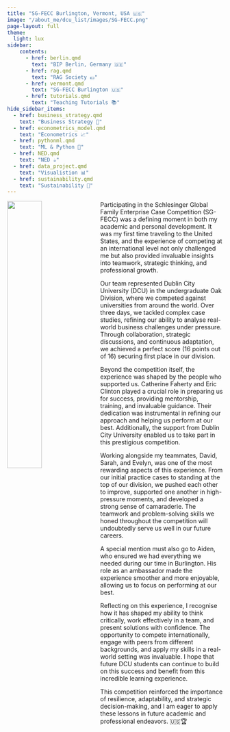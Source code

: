 ```yaml
---
title: "SG-FECC Burlington, Vermont, USA 🇺🇸"
image: "/about_me/dcu_list/images/SG-FECC.png"
page-layout: full
theme:
  light: lux
sidebar:
    contents:
      - href: berlin.qmd
        text: "BIP Berlin, Germany 🇩🇪"
      - href: rag.qmd
        text: "RAG Society 💶"
      - href: vermont.qmd
        text: "SG-FECC Burlington 🇺🇸"
      - href: tutorials.qmd
        text: "Teaching Tutorials 📚"
hide_sidebar_items:
  - href: business_strategy.qmd
    text: "Business Strategy 👔"
  - href: econometrics_model.qmd
    text: "Econometrics 📈"
  - href: pythonml.qmd
    text: "ML & Python 🐍"
  - href: NED.qmd
    text: "NED ☕️"
  - href: data_project.qmd
    text: "Visualistion 📊"
  - href: sustainability.qmd
    text: "Sustainability 🌱"
---
```

![](images/vermont.jpg){style="float: left; margin-right: 1rem; width: 40%;"}

Participating in the Schlesinger Global Family Enterprise Case Competition (SG-FECC) was a defining moment in both my academic and personal development. It was my first time traveling to the United States, and the experience of competing at an international level not only challenged me but also provided invaluable insights into teamwork, strategic thinking, and professional growth.

Our team represented Dublin City University (DCU) in the undergraduate Oak Division, where we competed against universities from around the world. Over three days, we tackled complex case studies, refining our ability to analyse real-world business challenges under pressure. Through collaboration, strategic discussions, and continuous adaptation, we achieved a perfect score (16 points out of 16) securing first place in our division.

Beyond the competition itself, the experience was shaped by the people who supported us. Catherine Faherty and Eric Clinton played a crucial role in preparing us for success, providing mentorship, training, and invaluable guidance. Their dedication was instrumental in refining our approach and helping us perform at our best. Additionally, the support from Dublin City University enabled us to take part in this prestigious competition.

Working alongside my teammates, David, Sarah, and Evelyn, was one of the most rewarding aspects of this experience. From our initial practice cases to standing at the top of our division, we pushed each other to improve, supported one another in high-pressure moments, and developed a strong sense of camaraderie. The teamwork and problem-solving skills we honed throughout the competition will undoubtedly serve us well in our future careers.

A special mention must also go to Aiden, who ensured we had everything we needed during our time in Burlington. His role as an ambassador made the experience smoother and more enjoyable, allowing us to focus on performing at our best.

Reflecting on this experience, I recognise how it has shaped my ability to think critically, work effectively in a team, and present solutions with confidence. The opportunity to compete internationally, engage with peers from different backgrounds, and apply my skills in a real-world setting was invaluable. I hope that future DCU students can continue to build on this success and benefit from this incredible learning experience.

This competition reinforced the importance of resilience, adaptability, and strategic decision-making, and I am eager to apply these lessons in future academic and professional endeavors. 🇺🇸🏆